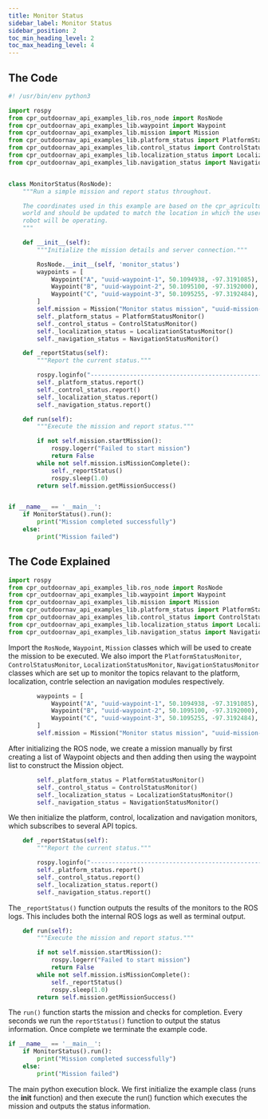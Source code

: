 ```yaml
---
title: Monitor Status
sidebar_label: Monitor Status
sidebar_position: 2
toc_min_heading_level: 2
toc_max_heading_level: 4
---
```


## The Code

```python
#! /usr/bin/env python3

import rospy
from cpr_outdoornav_api_examples_lib.ros_node import RosNode
from cpr_outdoornav_api_examples_lib.waypoint import Waypoint
from cpr_outdoornav_api_examples_lib.mission import Mission
from cpr_outdoornav_api_examples_lib.platform_status import PlatformStatusMonitor
from cpr_outdoornav_api_examples_lib.control_status import ControlStatusMonitor
from cpr_outdoornav_api_examples_lib.localization_status import LocalizationStatusMonitor
from cpr_outdoornav_api_examples_lib.navigation_status import NavigationStatusMonitor


class MonitorStatus(RosNode):
    """Run a simple mission and report status throughout.

    The coordinates used in this example are based on the cpr_agriculture_gazebo
    world and should be updated to match the location in which the user's
    robot will be operating.
    """

    def __init__(self):
        """Initialize the mission details and server connection."""

        RosNode.__init__(self, 'monitor_status')
        waypoints = [
            Waypoint("A", "uuid-waypoint-1", 50.1094938, -97.3191085),
            Waypoint("B", "uuid-waypoint-2", 50.1095100, -97.3192000),
            Waypoint("C", "uuid-waypoint-3", 50.1095255, -97.3192484),
        ]
        self.mission = Mission("Monitor status mission", "uuid-mission-1", waypoints)
        self._platform_status = PlatformStatusMonitor()
        self._control_status = ControlStatusMonitor()
        self._localization_status = LocalizationStatusMonitor()
        self._navigation_status = NavigationStatusMonitor()

    def _reportStatus(self):
        """Report the current status."""

        rospy.loginfo("--------------------------------------------------------")
        self._platform_status.report()
        self._control_status.report()
        self._localization_status.report()
        self._navigation_status.report()

    def run(self):
        """Execute the mission and report status."""

        if not self.mission.startMission():
            rospy.logerr("Failed to start mission")
            return False
        while not self.mission.isMissionComplete():
            self._reportStatus()
            rospy.sleep(1.0)
        return self.mission.getMissionSuccess()


if __name__ == '__main__':
    if MonitorStatus().run():
        print("Mission completed successfully")
    else:
        print("Mission failed")

```

## The Code Explained

```python
import rospy
from cpr_outdoornav_api_examples_lib.ros_node import RosNode
from cpr_outdoornav_api_examples_lib.waypoint import Waypoint
from cpr_outdoornav_api_examples_lib.mission import Mission
from cpr_outdoornav_api_examples_lib.platform_status import PlatformStatusMonitor
from cpr_outdoornav_api_examples_lib.control_status import ControlStatusMonitor
from cpr_outdoornav_api_examples_lib.localization_status import LocalizationStatusMonitor
from cpr_outdoornav_api_examples_lib.navigation_status import NavigationStatusMonitor
```

Import the `RosNode`, `Waypoint`, `Mission` classes which will be used to create the mission to be executed. We also import the
`PlatformStatusMonitor`, `ControlStatusMonitor`, `LocalizationStatusMonitor`, `NavigationStatusMonitor` classes which are set up to monitor the topics
relavant to the platform, localization, contrle selection an navigation modules respectively.

```python
        waypoints = [
            Waypoint("A", "uuid-waypoint-1", 50.1094938, -97.3191085),
            Waypoint("B", "uuid-waypoint-2", 50.1095100, -97.3192000),
            Waypoint("C", "uuid-waypoint-3", 50.1095255, -97.3192484),
        ]
        self.mission = Mission("Monitor status mission", "uuid-mission-1", waypoints)
```

After initializing the ROS node, we create a mission manually by first creating a list of Waypoint objects and then adding then using the waypoint list
to construct the Mission object.

```python
        self._platform_status = PlatformStatusMonitor()
        self._control_status = ControlStatusMonitor()
        self._localization_status = LocalizationStatusMonitor()
        self._navigation_status = NavigationStatusMonitor()
```

We then initialize the platform, control, localization and navigation monitors, which subscribes to several API topics.

```python
    def _reportStatus(self):
        """Report the current status."""

        rospy.loginfo("--------------------------------------------------------")
        self._platform_status.report()
        self._control_status.report()
        self._localization_status.report()
        self._navigation_status.report()
```

The `_reportStatus()` function outputs the results of the monitors to the ROS logs. This includes both the internal ROS logs as well as terminal output.

```python
    def run(self):
        """Execute the mission and report status."""

        if not self.mission.startMission():
            rospy.logerr("Failed to start mission")
            return False
        while not self.mission.isMissionComplete():
            self._reportStatus()
            rospy.sleep(1.0)
        return self.mission.getMissionSuccess()
```

The `run()` function starts the mission and checks for completion. Every seconds we run the `reportStatus()` function to output the status information.
Once complete we terminate the example code.

```python
if __name__ == '__main__':
    if MonitorStatus().run():
        print("Mission completed successfully")
    else:
        print("Mission failed")
```

The main python execution block. We first initialize the example class (runs the **init** function) and then execute the run() function which
executes the mission and outputs the status information.
